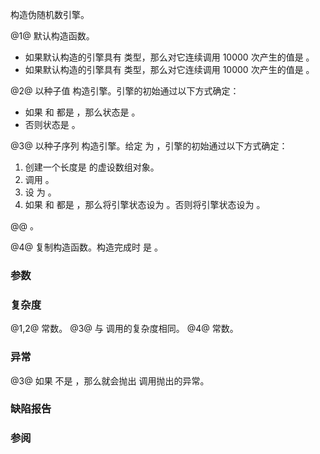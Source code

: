 {{cpp/numeric/random/linear_congruential_engine/title|linear_congruential_engine}}
{{cpp/numeric/random/linear_congruential_engine/navbar}}
{{dcl begin}}
{{dcl|num=1|since=c++11|
linear_congruential_engine() : linear_congruential_engine(default_seed) {}
}}
{{dcl|num=2|since=c++11|
explicit linear_congruential_engine( result_type value );
}}
{{dcla|num=3|since=c++11|
template&lt; class SeedSeq &gt;
explicit linear_congruential_engine( SeedSeq&amp; seq );
}}
{{dcl|num=4|since=c++11|notes={{mark implicit}}|
linear_congruential_engine( const linear_congruential_engine&amp; other );
}}
{{dcl end}}

构造伪随机数引擎。

@1@ 默认构造函数。
* 如果默认构造的引擎具有 {{tt|std::minstd_rand0}} 类型，那么对它连续调用 10000 次产生的值是 {{c|1043618065}}。
* 如果默认构造的引擎具有 {{tt|std::minstd_rand}} 类型，那么对它连续调用 10000 次产生的值是 {{c|399268537}}。

@2@ 以种子值 {{c|value}} 构造引擎。引擎的初始{{rlp|/#生成器属性|状态}}通过以下方式确定：
* 如果 {{c|1=c % m == 0}} 和 {{c|1=value % m == 0}} 都是 {{c|true}}，那么状态是 {{c|1}}。
* 否则状态是 {{c|value % m}}。

@3@ 以种子序列 {{c|seq}} 构造引擎。给定 {{c|std::size_t(std::log2(m) / 32) + 1}} 为 {{c|k}}，引擎的初始{{rlp|/#生成器属性|状态}}通过以下方式确定：
# 创建一个长度是 {{c|k + 3}} 的虚设数组对象。
# 调用 {{c|seq.generate(a + 0, a + k + 3)}}。
# 设 {{c|S}} 为 {{mathjax-or|1=\(\scriptsize (\sum^{k-1}_{j=0} a_{j+3} \cdot 2^{32j}) \mod m \)|2=(∑{{su|p=k-1|b=j=0}} a{{su|b=j+3}}·2{{su|p=32j}}) mod m}}。
# 如果 {{c|1=c % m == 0}} 和 {{c|1=S == 0}} 都是 {{c|true}}，那么将引擎状态设为 {{c|1}}。否则将引擎状态设为 {{c|S}}。
@@ {{cpp/enable if| {{tt|SeedSeq}} 满足{{named req|SeedSequence}}的要求}}。

@4@ 复制构造函数。构造完成时 {{c|1=*this == other}} 是 {{c|true}}。

===参数===
{{par begin}}
{{par|value|用于内部状态初始化的种子值}}
{{par|seq|用于内部状态初始化的种子序列}}
{{par end}}

===复杂度===
@1,2@ 常数。
@3@ 与 {{tt|seq.generate}} 调用的复杂度相同。
@4@ 常数。

===异常===
@3@ 如果 {{tt|SeedSeq}} 不是 {{lc|std::seed_seq}}，那么就会抛出 {{tt|seq.generate}} 调用抛出的异常。

===缺陷报告===
{{dr list begin}}
{{dr list item|wg=lwg|dr=2181|std=C++11|before=即使 {{tt|seq.generate}} 调用抛出了异常，重载 {{vl|3}} 也不会抛出异常|after=会传播该异常}}
{{dr list item|paper=P0935R0|std=C++11|before=默认构造函数是显式的|after=改成隐式的}}
{{dr list end}}

===参阅===
{{dsc begin}}
{{dsc inc|cpp/numeric/random/engine/dsc seed|linear_congruential_engine}}
{{dsc end}}

{{langlinks|de|en|es|fr|it|ja|pt|ru}}